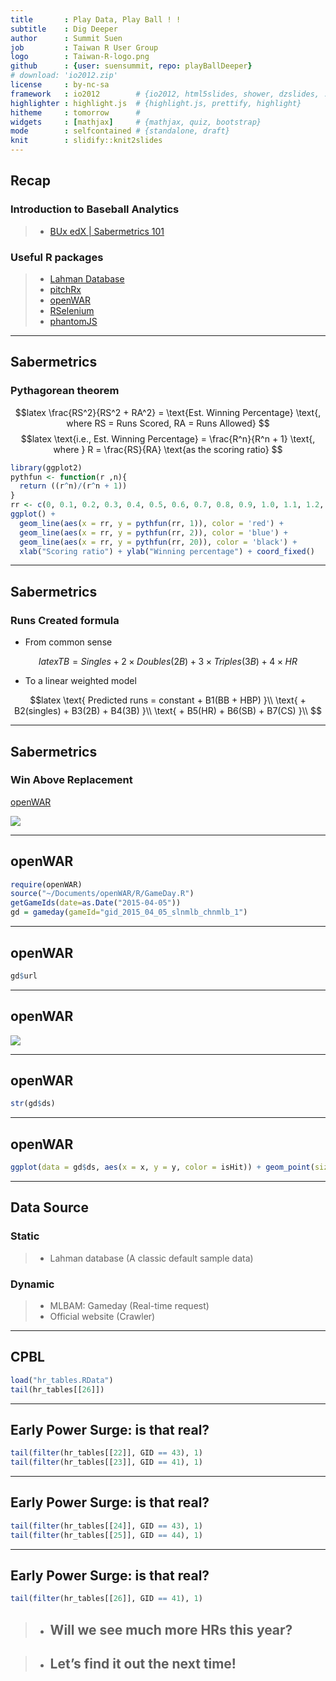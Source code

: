 ```yaml
---
title       : Play Data, Play Ball ! !
subtitle    : Dig Deeper
author      : Summit Suen
job         : Taiwan R User Group
logo        : Taiwan-R-logo.png
github      : {user: suensummit, repo: playBallDeeper}
# download: 'io2012.zip'
license     : by-nc-sa
framework   : io2012        # {io2012, html5slides, shower, dzslides, ...}
highlighter : highlight.js  # {highlight.js, prettify, highlight}
hitheme     : tomorrow      # 
widgets     : [mathjax]     # {mathjax, quiz, bootstrap}
mode        : selfcontained # {standalone, draft}
knit        : slidify::knit2slides
---
```


## Recap

### Introduction to Baseball Analytics

> - [BUx edX | Sabermetrics 101](https://www.edx.org/course/sabermetrics-101-introduction-baseball-bux-sabr101x-0)

### Useful R packages

> - [Lahman Database](http://lahman.r-forge.r-project.org/)
> - [pitchRx](http://cpsievert.github.io/pitchRx/#2D_animation)
> - [openWAR](https://baseballwithr.wordpress.com/2014/03/17/introduction-to-openwar/)
> - [RSelenium](http://ropensci.github.io/RSelenium/)
> - [phantomJS](http://phantomjs.org/)

---

## Sabermetrics

### Pythagorean theorem

$$latex
\frac{RS^2}{RS^2 + RA^2} = \text{Est. Winning Percentage} \text{, where RS = Runs Scored, RA = Runs Allowed}
$$
$$latex
\text{i.e., Est. Winning Percentage} = \frac{R^n}{R^n + 1} \text{, where } R = \frac{RS}{RA} \text{as the scoring ratio}
$$

```r
library(ggplot2)
pythfun <- function(r ,n){
  return ((r^n)/(r^n + 1))
}
rr <- c(0, 0.1, 0.2, 0.3, 0.4, 0.5, 0.6, 0.7, 0.8, 0.9, 1.0, 1.1, 1.2, 1.3, 1.4, 1.5, 1.6)
ggplot() + 
  geom_line(aes(x = rr, y = pythfun(rr, 1)), color = 'red') + 
  geom_line(aes(x = rr, y = pythfun(rr, 2)), color = 'blue') + 
  geom_line(aes(x = rr, y = pythfun(rr, 20)), color = 'black') + 
  xlab("Scoring ratio") + ylab("Winning percentage") + coord_fixed()
```

---

## Sabermetrics

### Runs Created formula

- From common sense

$$latex
TB = Singles + 2\times Doubles(2B) + 3\times Triples(3B) + 4\times HR
$$

- To a linear weighted model

$$latex
\text{ Predicted runs = constant + B1(BB + HBP) }\\
\text{ + B2(singles) + B3(2B) + B4(3B) }\\
\text{ + B5(HR) + B6(SB) + B7(CS) }\\
$$

---

## Sabermetrics

### Win Above Replacement

[openWAR](https://baseballwithr.wordpress.com/category/openwar/)

![](assets/img/war2014.png)

---

## openWAR

```r
require(openWAR)
source("~/Documents/openWAR/R/GameDay.R")
getGameIds(date=as.Date("2015-04-05"))
gd = gameday(gameId="gid_2015_04_05_slnmlb_chnmlb_1")
```

---

## openWAR

```r
gd$url
```

---

## openWAR

![](assets/img/plays_xml.png)

---

## openWAR

```r
str(gd$ds)
```

---

## openWAR

```r
ggplot(data = gd$ds, aes(x = x, y = y, color = isHit)) + geom_point(size = 3) + coord_fixed()
```

---

## Data Source

### Static

> - Lahman database (A classic default sample data)

### Dynamic

> - MLBAM: Gameday (Real-time request)
> - Official website (Crawler)

---

## CPBL

```r
load("hr_tables.RData")
tail(hr_tables[[26]])
```

---

## Early Power Surge: is that real?

```r
tail(filter(hr_tables[[22]], GID == 43), 1)
tail(filter(hr_tables[[23]], GID == 41), 1)
```

---

## Early Power Surge: is that real?

```r
tail(filter(hr_tables[[24]], GID == 43), 1)
tail(filter(hr_tables[[25]], GID == 44), 1)
```

---

## Early Power Surge: is that real?

```r
tail(filter(hr_tables[[26]], GID == 41), 1)
```

> - ## Will we see much more HRs this year?

> - ## Let's find it out the next time!
